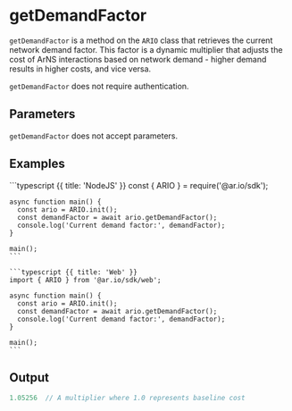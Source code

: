 
<HeroPattern />

# getDemandFactor

`getDemandFactor` is a method on the `ARIO` class that retrieves the current network demand factor. This factor is a dynamic multiplier that adjusts the cost of ArNS interactions based on network demand - higher demand results in higher costs, and vice versa.

`getDemandFactor` does not require authentication.

## Parameters

`getDemandFactor` does not accept parameters.

## Examples

<CodeGroup title="getDemandFactor">
    ```typescript {{ title: 'NodeJS' }}
    const { ARIO } = require('@ar.io/sdk');

    async function main() {
      const ario = ARIO.init();
      const demandFactor = await ario.getDemandFactor();
      console.log('Current demand factor:', demandFactor);
    }

    main();
    ```

    ```typescript {{ title: 'Web' }}
    import { ARIO } from '@ar.io/sdk/web';

    async function main() {
      const ario = ARIO.init();
      const demandFactor = await ario.getDemandFactor();
      console.log('Current demand factor:', demandFactor);
    }

    main();
    ```
</CodeGroup>

## Output

```js
1.05256  // A multiplier where 1.0 represents baseline cost
```